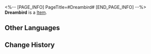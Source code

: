 <%-- [PAGE_INFO]
PageTitle=#Dreambird#
[END_PAGE_INFO] --%>
{{Item Infobox
|title       = Dreambird
|id          = 223306
|image       = Dreamscape Pass Sticker Dreambird.png
|type        = 
|invCategory = 
|rarity      = 4
|effect      = Digital stickers that can be used to decorate the pages of the Dreamtour Handbook. They come in many different styles.
|description = 
|source1     = Use Dream's Eye to connect the inconceivable path
}}
{{Description|1=Birds. One might wonder: Why are there so many birds everywhere?}}
'''Dreambird''' is a [[Item]].

==Other Languages==
{{Other Languages
|en   = Dreambird
|zhs  = 筑梦鸟
|zht  = 築夢鳥
|ja   = ドリームメイクバード
|ko   = 드림 버드
|es   = Avesueño
|fr   = Oiseau des rêves
|ru   = Грёзопташка
|th   = นกสร้างฝัน
|vi   = Chim Xây Mộng
|de   = Traumwerker-Vogel
|id   = Burung Pembangun Mimpi
|pt   = Pássaronírico
}}

==Change History==
{{Change History|2.0}}